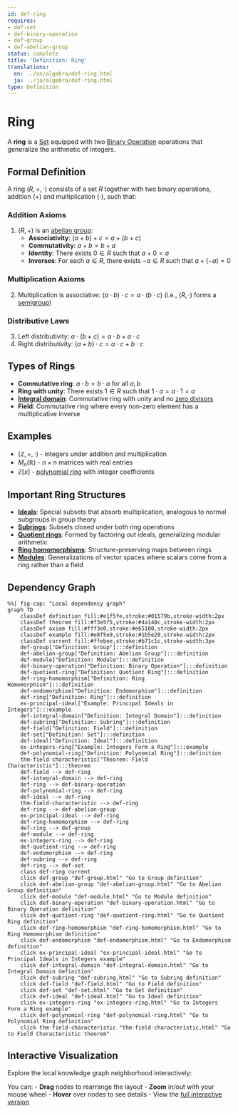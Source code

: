 ```yaml
---
id: def-ring
requires:
- def-set
- def-binary-operation
- def-group
- def-abelian-group
status: complete
title: 'Definition: Ring'
translations:
  en: ../en/algebra/def-ring.html
  ja: ../ja/algebra/def-ring.html
type: Definition
---
```


# Ring {#def-ring}

A **ring** is a [Set](../logic-set-theory/def-set.qmd) equipped with two [Binary Operation](def-binary-operation.qmd) operations that generalize the arithmetic of integers.

## Formal Definition

A ring $(R, +, \cdot)$ consists of a set $R$ together with two binary operations, addition $(+)$ and multiplication $(\cdot)$, such that:

### Addition Axioms
1. $(R, +)$ is an [abelian group](def-abelian-group.qmd):
   - **Associativity**: $(a + b) + c = a + (b + c)$
   - **Commutativity**: $a + b = b + a$
   - **Identity**: There exists $0 \in R$ such that $a + 0 = a$
   - **Inverses**: For each $a \in R$, there exists $-a \in R$ such that $a + (-a) = 0$

### Multiplication Axioms
2. Multiplication is associative: $(a \cdot b) \cdot c = a \cdot (b \cdot c)$
   (i.e., $(R, \cdot)$ forms a [semigroup](def-semigroup.qmd))

### Distributive Laws
3. Left distributivity: $a \cdot (b + c) = a \cdot b + a \cdot c$
4. Right distributivity: $(a + b) \cdot c = a \cdot c + b \cdot c$

## Types of Rings

- **Commutative ring**: $a \cdot b = b \cdot a$ for all $a, b$
- **Ring with unity**: There exists $1 \in R$ such that $1 \cdot a = a \cdot 1 = a$
- **[Integral domain](def-integral-domain.qmd)**: Commutative ring with unity and no [zero divisors](def-zero-divisor.qmd)
- **Field**: Commutative ring where every non-zero element has a multiplicative inverse

## Examples

- $(\mathbb{Z}, +, \cdot)$ - integers under addition and multiplication
- $M_n(\mathbb{R})$ - $n \times n$ matrices with real entries
- $\mathbb{Z}[x]$ - [polynomial ring](def-polynomial-ring.qmd) with integer coefficients

## Important Ring Structures

- **[Ideals](def-ideal.qmd)**: Special subsets that absorb multiplication, analogous to normal subgroups in group theory
- **[Subrings](def-subring.qmd)**: Subsets closed under both ring operations
- **[Quotient rings](def-quotient-ring.qmd)**: Formed by factoring out ideals, generalizing modular arithmetic
- **[Ring homomorphisms](def-ring-homomorphism.qmd)**: Structure-preserving maps between rings
- **[Modules](def-module.qmd)**: Generalizations of vector spaces where scalars come from a ring rather than a field

## Dependency Graph

```mermaid
%%| fig-cap: "Local dependency graph"
graph TD
    classDef definition fill:#e1f5fe,stroke:#01579b,stroke-width:2px
    classDef theorem fill:#f3e5f5,stroke:#4a148c,stroke-width:2px
    classDef axiom fill:#fff3e0,stroke:#e65100,stroke-width:2px
    classDef example fill:#e8f5e9,stroke:#1b5e20,stroke-width:2px
    classDef current fill:#ffebee,stroke:#b71c1c,stroke-width:3px
    def-group["Definition: Group"]:::definition
    def-abelian-group["Definition: Abelian Group"]:::definition
    def-module["Definition: Module"]:::definition
    def-binary-operation["Definition: Binary Operation"]:::definition
    def-quotient-ring["Definition: Quotient Ring"]:::definition
    def-ring-homomorphism["Definition: Ring Homomorphism"]:::definition
    def-endomorphism["Definition: Endomorphism"]:::definition
    def-ring["Definition: Ring"]:::definition
    ex-principal-ideal["Example: Principal Ideals in Integers"]:::example
    def-integral-domain["Definition: Integral Domain"]:::definition
    def-subring["Definition: Subring"]:::definition
    def-field["Definition: Field"]:::definition
    def-set["Definition: Set"]:::definition
    def-ideal["Definition: Ideal"]:::definition
    ex-integers-ring["Example: Integers Form a Ring"]:::example
    def-polynomial-ring["Definition: Polynomial Ring"]:::definition
    thm-field-characteristic["Theorem: Field Characteristic"]:::theorem
    def-field --> def-ring
    def-integral-domain --> def-ring
    def-ring --> def-binary-operation
    def-polynomial-ring --> def-ring
    def-ideal --> def-ring
    thm-field-characteristic --> def-ring
    def-ring --> def-abelian-group
    ex-principal-ideal --> def-ring
    def-ring-homomorphism --> def-ring
    def-ring --> def-group
    def-module --> def-ring
    ex-integers-ring --> def-ring
    def-quotient-ring --> def-ring
    def-endomorphism --> def-ring
    def-subring --> def-ring
    def-ring --> def-set
    class def-ring current
    click def-group "def-group.html" "Go to Group definition"
    click def-abelian-group "def-abelian-group.html" "Go to Abelian Group definition"
    click def-module "def-module.html" "Go to Module definition"
    click def-binary-operation "def-binary-operation.html" "Go to Binary Operation definition"
    click def-quotient-ring "def-quotient-ring.html" "Go to Quotient Ring definition"
    click def-ring-homomorphism "def-ring-homomorphism.html" "Go to Ring Homomorphism definition"
    click def-endomorphism "def-endomorphism.html" "Go to Endomorphism definition"
    click ex-principal-ideal "ex-principal-ideal.html" "Go to Principal Ideals in Integers example"
    click def-integral-domain "def-integral-domain.html" "Go to Integral Domain definition"
    click def-subring "def-subring.html" "Go to Subring definition"
    click def-field "def-field.html" "Go to Field definition"
    click def-set "def-set.html" "Go to Set definition"
    click def-ideal "def-ideal.html" "Go to Ideal definition"
    click ex-integers-ring "ex-integers-ring.html" "Go to Integers Form a Ring example"
    click def-polynomial-ring "def-polynomial-ring.html" "Go to Polynomial Ring definition"
    click thm-field-characteristic "thm-field-characteristic.html" "Go to Field Characteristic theorem"
```

## Interactive Visualization

Explore the local knowledge graph neighborhood interactively:

::: {.graph-viz data-id="def-ring" data-width="700" data-height="500"}
:::

You can:
- **Drag** nodes to rearrange the layout
- **Zoom** in/out with your mouse wheel
- **Hover** over nodes to see details
- View the [full interactive version](../../output/interactive/def-ring.html){target="_blank"}
